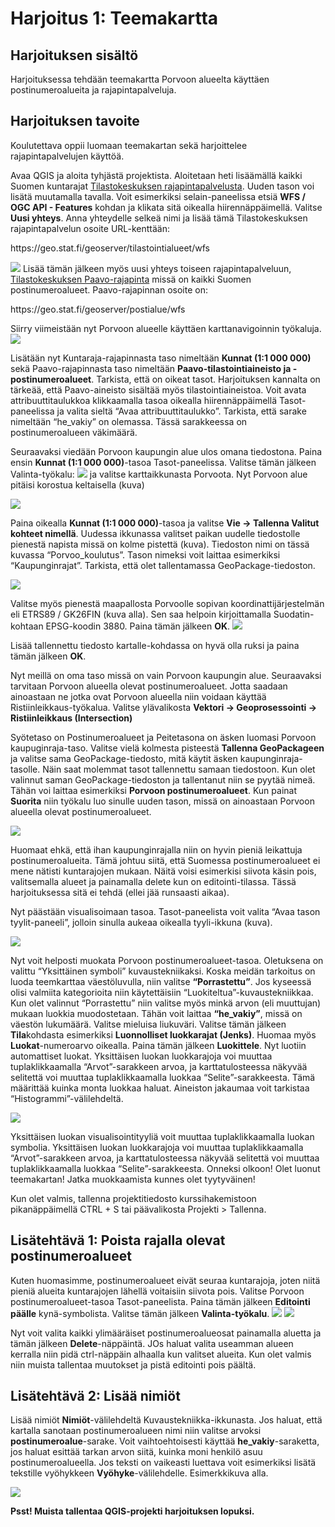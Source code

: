 

# Harjoitus 1: Teemakartta

## Harjoituksen sisältö

Harjoituksessa tehdään teemakartta Porvoon alueelta käyttäen postinumeroalueita ja rajapintapalveluja.

## Harjoituksen tavoite

Koulutettava oppii luomaan teemakartan sekä harjoittelee rajapintapalvelujen käyttöä.


Avaa QGIS ja aloita tyhjästä projektista. Aloitetaan heti lisäämällä kaikki Suomen kuntarajat [Tilastokeskuksen rajapintapalvelusta](https://stat.fi/org/avoindata/paikkatietoaineistot.html#kuntapohjaiset). Uuden tason voi lisätä muutamalla tavalla. Voit esimerkiksi selain-paneelissa etsiä **WFS / OGC API - Features** kohdan ja klikata sitä oikealla hiirennäppäimellä. Valitse **Uusi yhteys**. Anna yhteydelle selkeä nimi ja lisää tämä Tilastokeskuksen rajapintapalvelun osoite URL-kenttään:

::: note-box
https://geo.stat.fi/geoserver/tilastointialueet/wfs
:::
![](img/harjoitus_2/image1.png)
Lisää tämän jälkeen myös uusi yhteys toiseen rajapintapalveluun, [Tilastokeskuksen Paavo-rajapinta](https://stat.fi/org/avoindata/paikkatietoaineistot/paavo.html) missä on kaikki Suomen postinumeroalueet. Paavo-rajapinnan osoite on:

::: note-box
https://geo.stat.fi/geoserver/postialue/wfs
:::

Siirry viimeistään nyt Porvoon alueelle käyttäen karttanavigoinnin työkaluja.
![](img/harjoitus_2/image2.png)

Lisätään nyt Kuntaraja-rajapinnasta taso nimeltään **Kunnat (1:1 000 000)** sekä Paavo-rajapinnasta taso nimeltään **Paavo-tilastointiaineisto ja -postinumeroalueet**. Tarkista, että on oikeat tasot. Harjoituksen kannalta on tärkeää, että Paavo-aineisto sisältää myös tilastointiaineistoa. Voit avata attribuuttitaulukkoa klikkaamalla tasoa oikealla hiirennäppäimellä Tasot-paneelissa ja valita sieltä "Avaa attribuuttitaulukko". Tarkista, että sarake nimeltään "he_vakiy" on olemassa. Tässä sarakkeessa on postinumeroalueen väkimäärä. 

Seuraavaksi viedään Porvoon kaupungin alue ulos omana tiedostona. Paina ensin **Kunnat (1:1 000 000)**-tasoa Tasot-paneelissa. Valitse tämän jälkeen Valinta-työkalu:  ![](img/harjoitus_2/image3.png) ja valitse karttaikkunasta Porvoota. Nyt Porvoon alue pitäisi korostua keltaisella (kuva)

![](img/harjoitus_2/image4.png)

Paina oikealla **Kunnat (1:1 000 000)**-tasoa ja valitse **Vie -> Tallenna Valitut kohteet nimellä**. Uudessa ikkunassa valitset paikan uudelle tiedostolle pienestä napista missä on kolme pistettä (kuva). Tiedoston nimi on tässä kuvassa "Porvoo_koulutus". Tason nimeksi voit laittaa esimerkiksi "Kaupunginrajat". Tarkista, että olet tallentamassa GeoPackage-tiedoston.

![](img/harjoitus_2/image5.png)

Valitse myös pienestä maapallosta Porvoolle sopivan koordinattijärjestelmän eli ETRS89 / GK26FIN (kuva alla). Sen saa helpoin kirjoittamalla Suodatin-kohtaan EPSG-koodin 3880. Paina tämän jälkeen **OK**.
![](img/harjoitus_2/image6.png)

Lisää tallennettu tiedosto kartalle-kohdassa on hyvä olla ruksi ja paina tämän jälkeen **OK**.

Nyt meillä on oma taso missä on vain Porvoon kaupungin alue. Seuraavaksi tarvitaan Porvoon alueella olevat postinumeroalueet. Jotta saadaan ainoastaan ne jotka ovat Porvoon alueella niin voidaan käyttää Ristiinleikkaus-työkalua. Valitse ylävalikosta **Vektori -> Geoprosessointi -> Ristiinleikkaus (Intersection)**

Syötetaso on Postinumeroalueet ja Peitetasona on äsken luomasi Porvoon kaupuginraja-taso. Valitse vielä kolmesta pisteestä **Tallenna GeoPackageen** ja valitse sama GeoPackage-tiedosto, mitä käytit äsken kaupunginraja-tasolle. Näin saat molemmat tasot tallennettu samaan tiedostoon. Kun olet valinnut saman GeoPackage-tiedoston ja tallentanut niin se pyytää nimeä. Tähän voi laittaa esimerkiksi **Porvoon postinumeroalueet**. Kun painat **Suorita** niin työkalu luo sinulle uuden tason, missä on ainoastaan Porvoon alueella olevat postinumeroalueet.

![](img/harjoitus_2/image7.png)

::: hint-box
Huomaat ehkä, että ihan kaupunginrajalla niin on hyvin pieniä leikattuja postinumeroalueita. Tämä johtuu siitä, että Suomessa postinumeroalueet ei mene nätisti kuntarajojen mukaan. Näitä voisi esimerkisi siivota käsin pois, valitsemalla alueet ja painamalla delete kun on editointi-tilassa. Tässä harjoituksessa sitä ei tehdä (ellei jää runsaasti aikaa).
:::

Nyt päästään visualisoimaan tasoa. Tasot-paneelista voit valita "Avaa tason tyylit-paneeli", jolloin sinulla aukeaa oikealla tyyli-ikkuna (kuva).

![](img/harjoitus_2/image8.png)

Nyt voit helposti muokata Porvoon postinumeroalueet-tasoa. Oletuksena on valittu "Yksittäinen symboli" kuvaustekniikaksi. Koska meidän tarkoitus on luoda teemkarttaa väestöluvulla, niin valitse **"Porrastettu"**. Jos kyseessä olisi valmiita kategorioita niin käytettäisiin "Luokiteltua"-kuvaustekniikkaa. Kun olet valinnut "Porrastettu" niin valitse myös minkä arvon (eli muuttujan) mukaan luokkia muodostetaan. Tähän voit laittaa **"he_vakiy"**, missä on väestön lukumäärä. Valitse mieluisa liukuväri. Valitse tämän jälkeen **Tila**kohdasta esimerkiksi **Luonnolliset luokkarajat (Jenks)**. Huomaa myös **Luokat**-numeroarvo oikealla. Paina tämän jälkeen **Luokittele**. Nyt luotiin automattiset luokat. Yksittäisen luokan luokkarajoja voi muuttaa tuplaklikkaamalla "Arvot"-sarakkeen arvoa, ja karttatulosteessa näkyvää selitettä voi muuttaa tuplaklikkaamalla luokkaa "Selite"-sarakkeesta.  Tämä määrittää kuinka monta luokkaa haluat. Aineiston jakaumaa voit tarkistaa "Histogrammi"-välilehdeltä.

![](img/harjoitus_2/image11.png)


Yksittäisen luokan visualisointityyliä voit muuttaa tuplaklikkaamalla luokan symbolia. Yksittäisen luokan luokkarajoja voi muuttaa tuplaklikkaamalla "Arvot"-sarakkeen arvoa, ja karttatulosteessa näkyvää selitettä voi muuttaa tuplaklikkaamalla luokkaa "Selite"-sarakkeesta. Onneksi olkoon! Olet luonut teemakartan! Jatka muokkaamista kunnes olet tyytyväinen!

Kun olet valmis, tallenna projektitiedosto kurssihakemistoon pikanäppäimellä CTRL + S tai päävalikosta Projekti \> Tallenna.

## Lisätehtävä 1: Poista rajalla olevat postinumeroalueet

Kuten huomasimme, postinumeroalueet eivät seuraa kuntarajoja, joten niitä pieniä alueita kuntarajojen lähellä voitaisiin siivota pois. Valitse Porvoon postinumeroalueet-tasoa Tasot-paneelista. Paina tämän jälkeen **Editointi päälle** kynä-symbolista. Valitse tämän jälkeen **Valinta-työkalu**.
![](img/harjoitus_2/image9.png)
![](img/harjoitus_2/image3.png)

Nyt voit valita kaikki ylimääräiset postinumeroalueosat painamalla aluetta ja tämän jälkeen **Delete**-näppäintä. JOs haluat valita useamman alueen kerralla niin pidä ctrl-näppäin alhaalla kun valitset alueita. Kun olet valmis niin muista tallentaa muutokset ja pistä editointi pois päältä. 

## Lisätehtävä 2: Lisää nimiöt 

Lisää nimiöt **Nimiöt**-välilehdeltä Kuvaustekniikka-ikkunasta. Jos haluat, että kartalla sanotaan postinumeroalueen nimi niin valitse arvoksi **postinumeroalue**-sarake. Voit vaihtoehtoisesti käyttää **he_vakiy**-saraketta, jos haluat esittää tarkan arvon siitä, kuinka moni henkilö asuu postinumeroalueella. Jos teksti on vaikeasti luettava voit esimerkiksi lisätä tekstille vyöhykkeen **Vyöhyke**-välilehdelle. Esimerkkikuva alla.

![](img/harjoitus_2/image10.png)

::: hint-box
**Psst! Muista tallentaa QGIS-projekti harjoituksen lopuksi.**
:::
